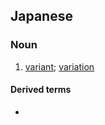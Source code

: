 ==Japanese==
{{ja-kanjitab|へん|たい|yomi=o}}

===Noun===
{{ja-noun|へんたい|kyu=變體}}

# [[variant]]; [[variation]]

====Derived terms====
* {{ja-r|変体仮名|へんたいがな}}
